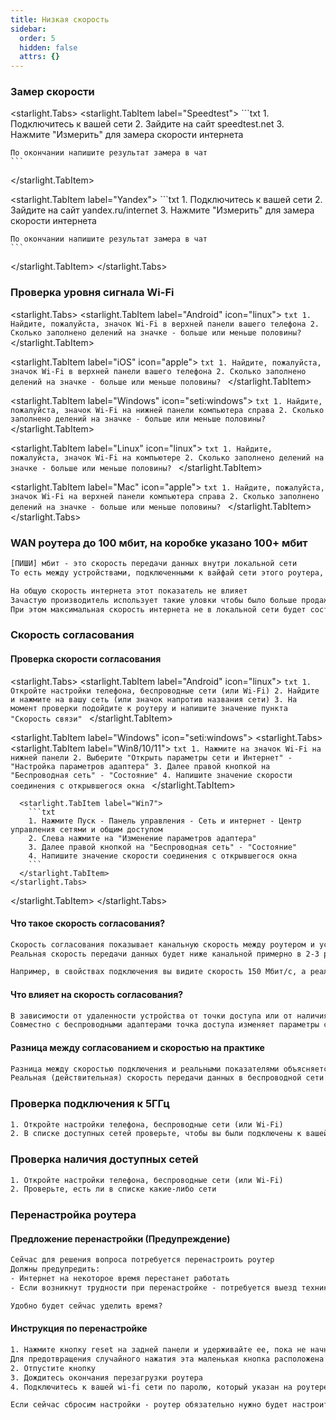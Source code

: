```yaml
---
title: Низкая скорость
sidebar:
  order: 5
  hidden: false
  attrs: {}
---
```

### Замер скорости

<starlight.Tabs>
  <starlight.TabItem label="Speedtest">
    ```txt
    1. Подключитесь к вашей сети
    2. Зайдите на сайт speedtest.net
    3. Нажмите "Измерить" для замера скорости интернета

    По окончании напишите результат замера в чат
    ```
  </starlight.TabItem>

  <starlight.TabItem label="Yandex">
    ```txt
    1. Подключитесь к вашей сети
    2. Зайдите на сайт yandex.ru/internet
    3. Нажмите "Измерить" для замера скорости интернета

    По окончании напишите результат замера в чат
    ```
  </starlight.TabItem>
</starlight.Tabs>

### Проверка уровня сигнала Wi-Fi

<starlight.Tabs>
  <starlight.TabItem label="Android" icon="linux">
    ```txt
    1. Найдите, пожалуйста, значок Wi-Fi в верхней панели вашего телефона
    2. Сколько заполнено делений на значке - больше или меньше половины?
    ```
  </starlight.TabItem>

  <starlight.TabItem label="iOS" icon="apple">
    ```txt
    1. Найдите, пожалуйста, значок Wi-Fi в верхней панели вашего телефона
    2. Сколько заполнено делений на значке - больше или меньше половины?
    ```
  </starlight.TabItem>

  <starlight.TabItem label="Windows" icon="seti:windows">
    ```txt
    1. Найдите, пожалуйста, значок Wi-Fi на нижней панели компьютера справа
    2. Сколько заполнено делений на значке - больше или меньше половины?
    ```
  </starlight.TabItem>

  <starlight.TabItem label="Linux" icon="linux">
    ```txt
    1. Найдите, пожалуйста, значок Wi-Fi на компьютере
    2. Сколько заполнено делений на значке - больше или меньше половины?
    ```
  </starlight.TabItem>

  <starlight.TabItem label="Mac" icon="apple">
    ```txt
    1. Найдите, пожалуйста, значок Wi-Fi на верхней панели компьютера справа
    2. Сколько заполнено делений на значке - больше или меньше половины?
    ```
  </starlight.TabItem>
</starlight.Tabs>

### WAN роутера до 100 мбит, на коробке указано 100+ мбит

```txt
[ПИШИ] мбит - это скорость передачи данных внутри локальной сети
То есть между устройствами, подключенными к вайфай сети этого роутера, вы сможете передавать данные со скоростью до 300 мбит

На общую скорость интернета этот показатель не влияет
Зачастую производитель использует такие уловки чтобы было больше продаж
При этом максимальная скорость интернета не в локальной сети будет составлять 100мбит
```

### Скорость согласования

#### Проверка скорости согласования

<starlight.Tabs>
  <starlight.TabItem label="Android" icon="linux">
    ```txt
    1. Откройте настройки телефона, беспроводные сети (или Wi-Fi)
    2. Найдите и нажмите на вашу сеть (или значок напротив названия сети)
    3. На момент проверки подойдите к роутеру и напишите значение пункта "Скорость связи"
    ```
  </starlight.TabItem>

  <starlight.TabItem label="Windows" icon="seti:windows">
    <starlight.Tabs>
      <starlight.TabItem label="Win8/10/11">
        ```txt
        1. Нажмите на значок Wi-Fi на нижней панели
        2. Выберите "Открыть параметры сети и Интернет" - "Настройка параметров адаптера"
        3. Далее правой кнопкой на "Беспроводная сеть" - "Состояние"
        4. Напишите значение скорости соединения с открывшегося окна
        ```
      </starlight.TabItem>

      <starlight.TabItem label="Win7">
        ```txt
        1. Нажмите Пуск - Панель управления - Сеть и интернет - Центр управления сетями и общим доступом
        2. Слева нажмите на "Изменение параметров адаптера"
        3. Далее правой кнопкой на "Беспроводная сеть" - "Состояние"
        4. Напишите значение скорости соединения с открывшегося окна
        ```
      </starlight.TabItem>
    </starlight.Tabs>
  </starlight.TabItem>
</starlight.Tabs>

#### Что такое скорость согласования?

```txt
Скорость согласования показывает канальную скорость между роутером и устройством, т.е. скорость подключения на физическом уровне
Реальная скорость передачи данных будет ниже канальной примерно в 2-3 раза

Например, в свойствах подключения вы видите скорость 150 Мбит/с, а реальная скорость передачи данных будет составлять около 60 — 70 Мбит/с
```

#### Что влияет на скорость согласования?

```txt
В зависимости от удаленности устройства от точки доступа или от наличия различных помех и препятствий будет изменяться теоретическая и, как следствие, реальная скорость передачи данных
Совместно с беспроводными адаптерами точка доступа изменяет параметры сигнала в зависимости от условий в радиоэфире (расстояние, наличие препятствий и помех, зашумленности радиоэфира и прочих факторов)
```

#### Разница между согласованием и скоростью на практике

```txt
Разница между скоростью подключения и реальными показателями объясняется прежде всего большим объемом служебных данных, потерями сетевых пакетов в беспроводной среде и затратами на повторную передачу
Реальная (действительная) скорость передачи данных в беспроводной сети зависит от настроек точки доступа, вашего оборудования, числа одновременно подключенных к ней устройств, препятствий на пути прохождения сигнала, наличия других беспроводных сетей и радиопомех в частотном диапазоне, в котором работает сеть, и других факторов
```

### Проверка подключения к 5ГГц

```txt
1. Откройте настройки телефона, беспроводные сети (или Wi-Fi)
2. В списке доступных сетей проверьте, чтобы вы были подключены к вашей сети с припиской 5G
```

### Проверка наличия доступных сетей

```txt
1. Откройте настройки телефона, беспроводные сети (или Wi-Fi)
2. Проверьте, есть ли в списке какие-либо сети
```

### Перенастройка роутера

#### Предложение перенастройки (Предупреждение)

```txt
Сейчас для решения вопроса потребуется перенастроить роутер
Должны предупредить:
- Интернет на некоторое время перестанет работать
- Если возникнут трудности при перенастройке - потребуется выезд техника

Удобно будет сейчас уделить время?
```

#### Инструкция по перенастройке

```txt
1. Нажмите кнопку reset на задней панели и удерживайте ее, пока не начнут мигать индикаторы. Это занимает около 10 секунд
Для предотвращения случайного нажатия эта маленькая кнопка расположена в углублении. Нажмите на нее с помощью стержня ручки, скрепки или зубочистки
2. Отпустите кнопку
3. Дождитесь окончания перезагрузки роутера
4. Подключитесь к вашей wi-fi сети по паролю, который указан на роутере

Если сейчас сбросим настройки - роутер обязательно нужно будет настроить заново, чтобы интернет появился
```

